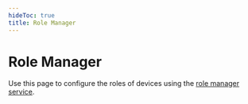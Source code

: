 ```yaml
---
hideToc: true
title: Role Manager
---
```



# Role Manager

Use this page to configure the roles of devices using the [role manager service](/services/rolemanager/).

<RoleManager clearRoles={true} />